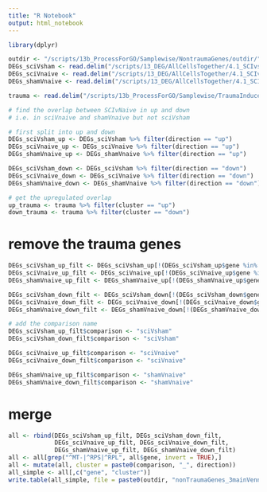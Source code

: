```yaml
---
title: "R Notebook"
output: html_notebook
---
```


```r
library(dplyr)
```

```r
outdir <- "/scripts/13b_ProcessForGO/Samplewise/NontraumaGenes/outdir/"
DEGs_sciVsham <- read.delim("/scripts/13_DEG/AllCellsTogether/4.1_SCIvsshamnaive_blood/outdir_SCIvsNot/markers_SCIvsham_RemoveRbMt.txt")
DEGs_sciVnaive <- read.delim("/scripts/13_DEG/AllCellsTogether/4.1_SCIvsshamnaive_blood/outdir_SCIvsNot/markers_SCIvnaive_RemoveRbMt.txt")
DEGs_shamVnaive <- read.delim("/scripts/13_DEG/AllCellsTogether/4.1_SCIvsshamnaive_blood/outdir_SCIvsNot/markers_shamVnaive_RemoveRbMt.txt")

trauma <- read.delim("/scripts/13b_ProcessForGO/Samplewise/TraumaInducedGenes/outdir/TraumaGenes.txt")
```

```r
# find the overlap between SCIvNaive in up and down
# i.e. in sciVnaive and shamVnaive but not sciVsham

# first split into up and down
DEGs_sciVsham_up <- DEGs_sciVsham %>% filter(direction == "up")
DEGs_sciVnaive_up <- DEGs_sciVnaive %>% filter(direction == "up")
DEGs_shamVnaive_up <- DEGs_shamVnaive %>% filter(direction == "up")

DEGs_sciVsham_down <- DEGs_sciVsham %>% filter(direction == "down")
DEGs_sciVnaive_down <- DEGs_sciVnaive %>% filter(direction == "down")
DEGs_shamVnaive_down <- DEGs_shamVnaive %>% filter(direction == "down")

# get the upregulated overlap
up_trauma <- trauma %>% filter(cluster == "up")
down_trauma <- trauma %>% filter(cluster == "down")
```

# remove the trauma genes

```r
DEGs_sciVsham_up_filt <- DEGs_sciVsham_up[!(DEGs_sciVsham_up$gene %in% up_trauma$gene),]
DEGs_sciVnaive_up_filt <- DEGs_sciVnaive_up[!(DEGs_sciVnaive_up$gene %in% up_trauma$gene),]
DEGs_shamVnaive_up_filt <- DEGs_shamVnaive_up[!(DEGs_shamVnaive_up$gene %in% up_trauma$gene),]

DEGs_sciVsham_down_filt <- DEGs_sciVsham_down[!(DEGs_sciVsham_down$gene %in% down_trauma$gene),]
DEGs_sciVnaive_down_filt <- DEGs_sciVnaive_down[!(DEGs_sciVnaive_down$gene %in% down_trauma$gene),]
DEGs_shamVnaive_down_filt <- DEGs_shamVnaive_down[!(DEGs_shamVnaive_down$gene %in% down_trauma$gene),]
```

```r
# add the comparison name
DEGs_sciVsham_up_filt$comparison <- "sciVsham"
DEGs_sciVsham_down_filt$comparison <- "sciVsham"

DEGs_sciVnaive_up_filt$comparison <- "sciVnaive"
DEGs_sciVnaive_down_filt$comparison <- "sciVnaive"

DEGs_shamVnaive_up_filt$comparison <- "shamVnaive"
DEGs_shamVnaive_down_filt$comparison <- "shamVnaive"
```

# merge
```r
all <- rbind(DEGs_sciVsham_up_filt, DEGs_sciVsham_down_filt,
             DEGs_sciVnaive_up_filt, DEGs_sciVnaive_down_filt,
             DEGs_shamVnaive_up_filt, DEGs_shamVnaive_down_filt)
all <- all[grep("^MT-|^RPS|^RPL", all$gene, invert = TRUE),]
all <- mutate(all, cluster = paste0(comparison, "_", direction))
all_simple <- all[,c("gene", "cluster")]
write.table(all_simple, file = paste0(outdir, "nonTraumaGenes_3mainVennCircles.txt"), sep = "\t", quote = FALSE, col.names = NA)
```
